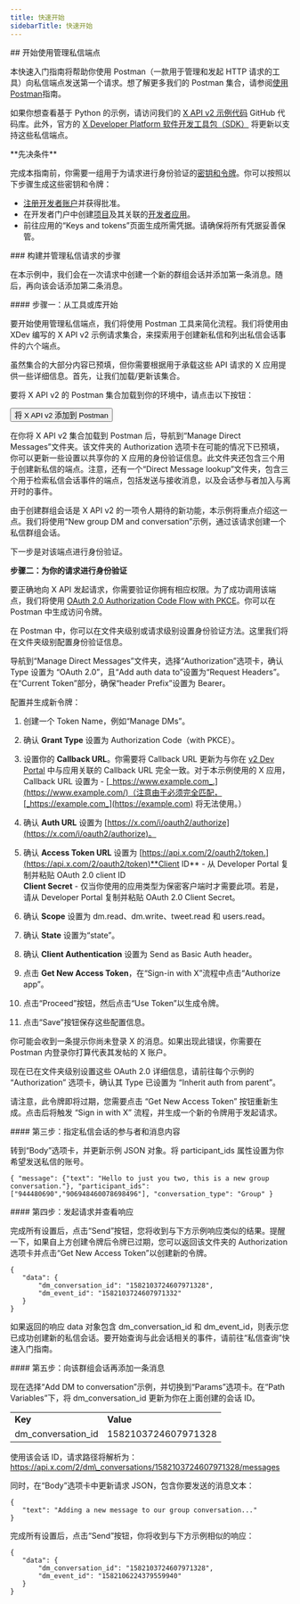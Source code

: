 ```yaml
---
title: 快速开始
sidebarTitle: 快速开始
---
```



<div id="getting-started-with-the-manage-direct-message-endpoints">
  ## 开始使用管理私信端点
</div>

本快速入门指南将帮助你使用 Postman（一款用于管理和发起 HTTP 请求的工具）向私信端点发送第一个请求。想了解更多我们的 Postman 集合，请参阅[使用 Postman](/zh/tutorials/postman-getting-started)指南。

如果你想查看基于 Python 的示例，请访问我们的 [X API v2 示例代码](https://github.com/xdevplatform/Twitter-API-v2-sample-code) GitHub 代码库。此外，官方的 [X Developer Platform 软件开发工具包（SDK）](/zh/x-api/tools-and-libraries/sdks) 将更新以支持这些私信端点。 

<Note>
  **先决条件**

  完成本指南前，你需要一组用于为请求进行身份验证的[密钥和令牌](/zh/resources/fundamentals/authentication)。你可以按照以下步骤生成这些密钥和令牌：

  - [注册开发者账户](https://developer.x.com/en/apply-for-access)并获得批准。
  - 在开发者门户中创建[项目](/zh/resources/fundamentals/projects)及其关联的[开发者应用](/zh/resources/fundamentals/developer-apps)。
  - 前往应用的“Keys and tokens”页面生成所需凭据。请确保将所有凭据妥善保管。
</Note>

<div id="steps-to-building-manage-direct-message-requests">
  ### 构建并管理私信请求的步骤
</div>

在本示例中，我们会在一次请求中创建一个新的群组会话并添加第一条消息。随后，再向该会话添加第二条消息。

<div id="step-one-start-with-a-tool-or-library">
  #### 步骤一：从工具或库开始
</div>

要开始使用管理私信端点，我们将使用 Postman 工具来简化流程。我们将使用由 XDev 编写的 X API v2 示例请求集合，来探索用于创建新私信和列出私信会话事件的六个端点。

虽然集合的大部分内容已预填，但你需要根据用于承载这些 API 请求的 X 应用提供一些详细信息。首先，让我们加载/更新该集合。

要将 X API v2 的 Postman 集合加载到你的环境中，请点击以下按钮：

<Button href="https://app.getpostman.com/run-collection/9956214-784efcda-ed4c-4491-a4c0-a26470a67400">
  将 X API v2 添加到 Postman
</Button>

在你将 X API v2 集合加载到 Postman 后，导航到“Manage Direct Messages”文件夹。该文件夹的 Authorization 选项卡在可能的情况下已预填，你可以更新一些设置以共享你的 X 应用的身份验证信息。此文件夹还包含三个用于创建新私信的端点。注意，还有一个“Direct Message lookup”文件夹，包含三个用于检索私信会话事件的端点，包括发送与接收消息，以及会话参与者加入与离开时的事件。 

由于创建群组会话是 X API v2 的一项令人期待的新功能，本示例将重点介绍这一点。我们将使用“New group DM and conversation”示例，通过该请求创建一个私信群组会话。

下一步是对该端点进行身份验证。

**步骤二：为你的请求进行身份验证**

要正确地向 X API 发起请求，你需要验证你拥有相应权限。为了成功调用该端点，我们将使用 [OAuth 2.0 Authorization Code Flow with PKCE](zh/resources/fundamentals/authentication#oauth-2-0-authorization-code-flow-with-pkce-2)。你可以在 Postman 中生成访问令牌。 

在 Postman 中，你可以在文件夹级别或请求级别设置身份验证方法。这里我们将在文件夹级别配置身份验证信息。

导航到“Manage Direct Messages”文件夹，选择“Authorization”选项卡，确认 Type 设置为 “OAuth 2.0”，且“Add auth data to”设置为“Request Headers”。在“Current Token”部分，确保“header Prefix”设置为 Bearer。  

配置并生成新令牌：

1. 创建一个 Token Name，例如“Manage DMs”。

2. 确认 **Grant Type** 设置为 Authorization Code（with PKCE）。

3. 设置你的 **Callback URL**。你需要将 Callback URL 更新为与你在 [v2 Dev Portal](https://developer.x.com/en/portal/dashboard) 中与应用关联的 Callback URL 完全一致。对于本示例使用的 X 应用，Callback URL 设置为 - [_https://www.example.com_.](https://www.example.com/)（注意由于必须完全匹配，[_https://example.com_](https://example.com) 将无法使用。） 

4. 确认 **Auth URL** 设置为 [https://x.com/i/oauth2/authorize](https://x.com/i/oauth2/authorize)。

5. 确认 **Access Token URL** 设置为 [https://api.x.com/2/oauth2/token.](https://api.x.com/2/oauth2/token)**Client ID** - 从 Developer Portal 复制并粘贴 OAuth 2.0 client ID\
   **Client Secret** - 仅当你使用的应用类型为保密客户端时才需要此项。若是，请从 Developer Portal 复制并粘贴 OAuth 2.0 Client Secret。 

6. 确认 **Scope** 设置为 dm.read、dm.write、tweet.read 和 users.read。

7. 确认 **State** 设置为“state”。

8. 确认 **Client Authentication** 设置为 Send as Basic Auth header。

9. 点击 **Get New Access Token**，在“Sign-in with X”流程中点击“Authorize app”。

10. 点击“Proceed”按钮，然后点击“Use Token”以生成令牌。 

11. 点击“Save”按钮保存这些配置信息。

你可能会收到一条提示你尚未登录 X 的消息。如果出现此错误，你需要在 Postman 内登录你打算代表其发帖的 X 账户。

现在已在文件夹级别设置这些 OAuth 2.0 详细信息，请前往每个示例的 “Authorization” 选项卡，确认其 Type 已设置为 “Inherit auth from parent”。

请注意，此令牌即将过期，您需要点击 “Get New Access Token” 按钮重新生成。点击后将触发 “Sign in with X” 流程，并生成一个新的令牌用于发起请求。

<div id="step-three-specify-the-direct-message-conversation-participants-and-message-contents">
  #### 第三步：指定私信会话的参与者和消息内容
</div>

转到“Body”选项卡，并更新示例 JSON 对象。将 participant\_ids 属性设置为你希望发送私信的账号。

`{
   "message": {"text": "Hello to just you two, this is a new group conversation."},
   "participant_ids": ["944480690","906948460078698496"],
   "conversation_type": "Group"
}`

<div id="step-four-make-your-request-and-review-the-response">
  #### 第四步：发起请求并查看响应
</div>

完成所有设置后，点击“Send”按钮，您将收到与下方示例响应类似的结果。提醒一下，如果自上方创建令牌后令牌已过期，您可以返回该文件夹的 Authorization 选项卡并点击“Get New Access Token”以创建新的令牌。

```
{
   "data": {
       "dm_conversation_id": "1582103724607971328",
       "dm_event_id": "1582103724607971332"
   }
}
```

如果返回的响应 data 对象包含 dm\_conversation\_id 和 dm\_event\_id，则表示您已成功创建新的私信会话。要开始查询与此会话相关的事件，请前往“私信查询”快速入门指南。

<div id="step-five-add-another-message-to-that-group-conversation">
  #### 第五步：向该群组会话再添加一条消息
</div>

现在选择“Add DM to conversation”示例，并切换到“Params”选项卡。在“Path Variables”下，将 dm\_conversation\_id 更新为你在上面创建的会话 ID。

|     |     |
| :--- | :--- |
| **Key** | **Value** |
| dm\_conversation\_id | 1582103724607971328 |

使用该会话 ID，请求路径将解析为：https://api.x.com/2/dm\_conversations/1582103724607971328/messages

同时，在“Body”选项卡中更新请求 JSON，包含你要发送的消息文本：

```
{
   "text": "Adding a new message to our group conversation..."
}
```

完成所有设置后，点击“Send”按钮，你将收到与下方示例相似的响应：

```
{
   "data": {
       "dm_conversation_id": "1582103724607971328",
       "dm_event_id": "1582106224379559940"
   }
}
```
